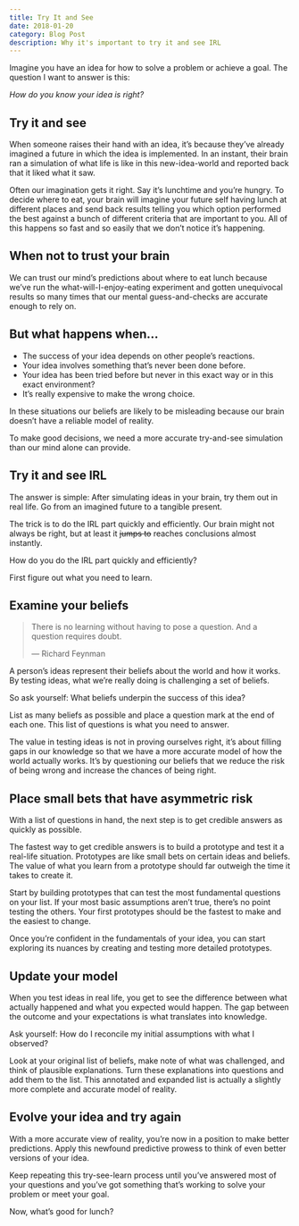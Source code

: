 ```yaml
---
title: Try It and See
date: 2018-01-20
category: Blog Post
description: Why it's important to try it and see IRL
---
```


Imagine you have an idea for how to solve a problem or achieve a goal. The question I want to answer is this:

*How do you know your idea is right?*

## Try it and see
When someone raises their hand with an idea, it’s because they’ve already imagined a future in which the idea is implemented. In an instant, their brain ran a simulation of what life is like in this new-idea-world and reported back that it liked what it saw.  

Often our imagination gets it right. Say it’s lunchtime and you’re hungry. To decide where to eat, your brain will imagine your future self having lunch at different places and send back results telling you which option performed the best against a bunch of different criteria that are important to you. All of this happens so fast and so easily that we don’t notice it’s happening.  

## When not to trust your brain  
We can trust our mind’s predictions about where to eat lunch because we’ve run the what-will-I-enjoy-eating experiment and gotten unequivocal results so many times that our mental guess-and-checks are accurate enough to rely on.

## But what happens when...

- The success of your idea depends on other people’s reactions.
- Your idea involves something that’s never been done before.
- Your idea has been tried before but never in this exact way or in this exact environment?
- It’s really expensive to make the wrong choice.

In these situations our beliefs are likely to be misleading because our brain doesn’t have a reliable model of reality.

To make good decisions, we need a more accurate try-and-see simulation than our mind alone can provide.

## Try it and see IRL
The answer is simple: After simulating ideas in your brain, try them out in real life. Go from an imagined future to a tangible present.

The trick is to do the IRL part quickly and efficiently. Our brain might not always be right, but at least it ~~jumps to~~ reaches conclusions almost instantly.

How do you do the IRL part quickly and efficiently?

First figure out what you need to learn.

## Examine your beliefs

>There is no learning without having to pose a question. And a question requires doubt. <figcaption> — Richard Feynman</figcaption>

A person’s ideas represent their beliefs about the world and how it works. By testing ideas, what we’re really doing is challenging a set of beliefs.

So ask yourself: What beliefs underpin the success of this idea?

List as many beliefs as possible and place a question mark at the end of each one. This list of questions is what you need to answer.

The value in testing ideas is not in proving ourselves right, it’s about filling gaps in our knowledge so that we have a more accurate model of how the world actually works. It’s by questioning our beliefs that we reduce the risk of being wrong and increase the chances of being right.  

## Place small bets that have asymmetric risk
With a list of questions in hand, the next step is to get credible answers as quickly as possible.

The fastest way to get credible answers is to build a prototype and test it a real-life situation. Prototypes are like small bets on certain ideas and beliefs. The value of what you learn from a prototype should far outweigh the time it takes to create it.

Start by building prototypes that can test the most fundamental questions on your list. If your most basic assumptions aren’t true, there’s no point testing the others. Your first prototypes should be the fastest to make and the easiest to change.

Once you’re confident in the fundamentals of your idea, you can start exploring its nuances by creating and testing more detailed prototypes.

## Update your model
When you test ideas in real life, you get to see the difference between what actually happened and what you expected would happen. The gap between the outcome and your expectations is what translates into knowledge.

Ask yourself: How do I reconcile my initial assumptions with what I observed?

Look at your original list of beliefs, make note of what was challenged, and think of plausible explanations. Turn these explanations into questions and add them to the list. This annotated and expanded list is actually a slightly more complete and accurate model of reality.  

## Evolve your idea and try again
With a more accurate view of reality, you’re now in a position to make better predictions. Apply this newfound predictive prowess to think of even better versions of your idea.  

Keep repeating this try-see-learn process until you’ve answered most of your questions and you’ve got something that’s working to solve your problem or meet your goal.

Now, what’s good for lunch?
